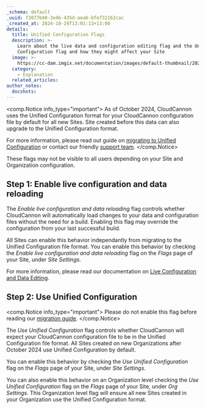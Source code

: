 ```yaml
---
_schema: default
_uuid: f3077b40-3e4b-435d-aea6-bfef32162cac
_created_at: 2024-10-29T13:01:13+13:00
details:
  title: Unified Configuration Flags
  description: >-
    Learn about the live data and configuration editing flag and the Unified
    Configuration flag and how they might affect your Site
  image: >-
    https://cc-dam.imgix.net/documentation/images/default-thumbnail/2023-Q4/CloudCannon-Documentation-Thumbnail.png
  category:
    - Explanation
  related_articles:
author_notes:
  docshots:
---
```

<comp.Notice info_type="important">
  As of October 2024, CloudCannon uses the Unified Configuration format for your CloudCannon configuration file by default for all new Sites. Site created before this data can also upgrade to the Unified Configuration format.

  For more information, please read out guide on [migrating to Unified Configuration](/documentation/guides/unified-configuration-migration-guide/) or contact our friendly [support team](/support/).
</comp.Notice>

These flags may not be visible to all users depending on your Site and Organization configuration.

## Step 1: Enable live configuration and data reloading

The *Enable live configuration and data reloading* flag controls whether CloudCannon will automatically load changes to your data and configuration files without the need for a build. Enabling this flag may override the configuration from your last successful build.

All Sites can enable this behavior independantly from migrating to the Unified Configuration file format. You can enable this behavior by checking the *Enable live configuration and data reloading* flag on the *Flags* page of your Site, under *Site Settings*.

For more information, please read our documentation on [Live Configuration and Data Editing](/documentation/guides/unified-configuration-migration-guide/live-configuration-and-data-editing/).

## Step 2: Use Unified Configuration

<comp.Notice info_type="important">
  Please do not enable this flag before reading our [migration guide](/documentation/guides/unified-configuration-migration-guide/).
</comp.Notice>

The *Use Unified Configuration* flag controls whether CloudCannon will expect your CloudCannon configuration file to be in the Unified Configuration file format. All Sites created on new Organizations after October 2024 use Unified Configuration by default.

You can enable this behavior by checking the *Use Unified Configuration* flag on the *Flags* page of your Site, under *Site Settings*.

You can also enable this behavior on an Organization level checking the *Use Unified Configuration* flag on the *Flags* page of your Site, under *Org Settings*. This Organization level flag will ensure all new Sites created in your Organization use the Unified Configuration format.